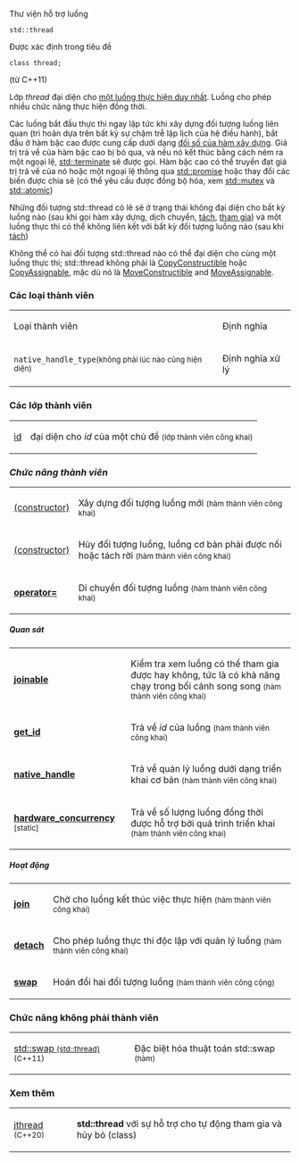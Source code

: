 Thư viện hỗ trợ luồng

<source>std::thread</source>

Được xác định trong tiêu đề <code>[https://en.cppreference.com/w/cpp/header/thread <thread>]</code>
<source lang>
class thread;
</source>
(từ C++11)

Lớp ''thread'' đại diện cho [[wikipedia:Thread_(computing)|một luồng thực hiện duy nhất]]. Luồng cho phép nhiều chức năng thực hiện đồng thời.

Các luồng bắt đầu thực thi ngay lập tức khi xây dựng đối tượng luồng liên quan (trì hoãn dựa trên bất kỳ sự chậm trễ lập lịch của hệ điều hành), bắt đầu ở hàm bậc cao được cung cấp dưới dạng [https://en.cppreference.com/w/cpp/thread/thread/thread đối số của hàm xây dựng]. Giá trị trả về của hàm bậc cao bị bỏ qua, và nếu nó kết thúc bằng cách ném ra một ngoại lệ, [https://en.cppreference.com/w/cpp/error/terminate std::terminate] sẽ được gọi. Hàm bậc cao có thể truyền đạt giá trị trả về của nó hoặc một ngoại lệ thông qua [https://en.cppreference.com/w/cpp/thread/promise std::promise] hoặc thay đổi các biến được chia sẻ (có thể yêu cầu được đồng bộ hóa, xem [https://en.cppreference.com/w/cpp/thread/mutex std::mutex] và [https://en.cppreference.com/w/cpp/atomic/atomic std::atomic])

Những đối tượng std::thread có lẽ sẽ ở trạng thái không đại diện cho bất kỳ luồng nào (sau khi gọi hàm xây dựng, dịch chuyển, [https://en.cppreference.com/w/cpp/thread/thread/detach tách], [https://en.cppreference.com/w/cpp/thread/thread/join tham gia]) và một luồng thực thi có thể không liên kết với bất kỳ đối tượng luồng nào (sau khi [https://en.cppreference.com/w/cpp/thread/thread/detach tách])

Không thể có hai đối tượng std::thread nào có thể đại diện cho cùng một luồng thực thi; std::thread không phải là [https://en.cppreference.com/w/cpp/named_req/CopyConstructible CopyConstructible] hoặc [https://en.cppreference.com/w/cpp/named_req/CopyAssignable CopyAssignable], mặc dù nó là [https://en.cppreference.com/w/cpp/named_req/MoveConstructible MoveConstructible] and [https://en.cppreference.com/w/cpp/named_req/MoveAssignable MoveAssignable].

===Các loại thành viên ===
{| class="wikitable"
|Loại thành viên
|Định nghĩa
|-
|<code>native_handle_type</code><small>(không phải lúc nào cũng hiện diện)</small>
|Định nghĩa xử lý
|}

===Các lớp thành viên===
{| class="wikitable"
|[https://en.cppreference.com/w/cpp/thread/thread/id id]
|đại diện cho ''id'' của một chủ đề
<small>(lớp thành viên công khai)</small>
|}

===''Chức năng thành viên''===
{| class="wikitable"
|[https://en.cppreference.com/w/cpp/thread/thread/thread (constructor)]
|Xây dựng đối tượng luồng mới
<small>(hàm thành viên công khai)</small> 
|-
|[https://en.cppreference.com/w/cpp/thread/thread/~thread (constructor)] 
|Hủy đối tượng luồng, luồng cơ bản phải được nối hoặc tách rời
<small>(hàm thành viên công khai)</small>
|-
|'''[https://en.cppreference.com/w/cpp/thread/thread/operator%3D operator=]'''
|Di chuyển đối tượng luồng
<small>(hàm thành viên công khai)</small>
|}

===== ''Quan sát''=====
{| class="wikitable"
| '''[https://en.cppreference.com/w/cpp/thread/thread/joinable joinable]'''
|Kiểm tra xem luồng có thể tham gia được hay không, tức là có khả năng chạy trong bối cảnh song song
<small>(hàm thành viên công khai)</small>
|-
|'''[https://en.cppreference.com/w/cpp/thread/thread/get_id get_id]'''
|Trả về ''id'' của luồng
<small>(hàm thành viên công khai)</small>
|-
|'''[https://en.cppreference.com/w/cpp/thread/thread/native_handle native_handle]'''
|Trả về quản lý luồng dưới dạng triển khai cơ bản
<small>(hàm thành viên công khai)</small>
|-
|'''[https://en.cppreference.com/w/cpp/thread/thread/hardware_concurrency hardware_concurrency]''' <small>[static]</small>
|Trả về số lượng luồng đồng thời được hỗ trợ bởi quá trình triển khai
<small>(hàm thành viên công khai)</small>
|}

=====''Hoạt động''=====
{| class="wikitable"
|'''[https://en.cppreference.com/w/cpp/thread/thread/join join]'''
|Chờ cho luồng kết thúc việc thực hiện
<small>(hàm thành viên công khai)</small>
|-
|'''[https://en.cppreference.com/w/cpp/thread/thread/detach detach]'''
|Cho phép luồng thực thi độc lập với quản lý luồng
<small>(hàm thành viên công khai)</small>
|-
|'''[https://en.cppreference.com/w/cpp/thread/thread/swap swap]'''
|Hoán đổi hai đối tượng luồng
<small>(hàm thành viên công cộng)</small>
|}

===Chức năng không phải thành viên===
{| class="wikitable"
|[https://en.cppreference.com/w/cpp/thread/thread/swap2 std::swap <small>(std::thread)</small>] <small>(C++11)</small>
|Đặc biệt hóa thuật toán std::swap
<small>(hàm)</small>
|}

===Xem thêm===
{| class="wikitable"
|[https://en.cppreference.com/w/cpp/thread/jthread jthread]
<small>(C++20)</small>
|'''std::thread''' với sự hỗ trợ cho tự động tham gia và hủy bỏ
(class)
|}
